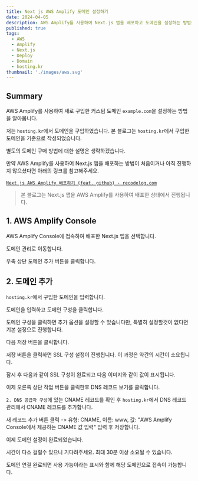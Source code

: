 ```yaml
---
title: Next js AWS Amplify 도메인 설정하기
date: 2024-04-05
description: AWS Amplify를 사용하여 Next.js 앱을 배포하고 도메인을 설정하는 방법을 알아봅니다.
published: true
tags:
  - AWS
  - Amplify
  - Next.js
  - Deploy
  - Domain
  - hosting.kr
thumbnail: './images/aws.svg'
---
```


## Summary

AWS Amplify를 사용하여 새로 구입한 커스텀 도메인 `example.com`을 설정하는 방법을 알아봅니다.

저는 `hosting.kr`에서 도메인을 구입하였습니다. 본 블로그는 `hosting.kr`에서 구입한 도메인을 기준으로 작성되었습니다.

별도의 도메인 구매 방법에 대한 설명은 생략하겠습니다.

만약 AWS Amplify를 사용하여 Next.js 앱을 배포하는 방법이 처음이거나 아직 진행하지 않으셨다면 아래의 링크를 참고해주세요.

[`Next js AWS Amplify 배포하기 (feat. github) - recodelog.com`](https://recodelog.com/blog/aws/amplify)

> 본 블로그는 Next.js 앱을 AWS Amplify를 사용하여 배포한 상태에서 진행됩니다.

## 1. AWS Amplify Console

AWS Amplify Console에 접속하여 배포한 Next.js 앱을 선택합니다.

도메인 관리로 이동합니다.

우측 상단 도메인 추가 버튼을 클릭합니다.

<MDXImage src="./images/domain1.png" title="도메인 관리 - 도메인 추가화면" />

## 2. 도메인 추가

`hosting.kr`에서 구입한 도메인을 입력합니다.

도메인을 입력하고 도메인 구성을 클릭합니다.

도메인 구성을 클릭하면 추가 옵션을 설정할 수 있습니다만, 특별히 설정할것이 없다면 기본 설정으로 진행합니다.

다음 저장 버튼을 클릭합니다.

저장 버튼을 클릭하면 SSL 구성 설정이 진행됩니다. 이 과정은 약간의 시간이 소요됩니다.

잠시 후 다음과 같이 SSL 구성이 완료되고 다음 이미지와 같이 값이 표시됩니다.

<MDXImage src="./images/domain-ssl.png" title="도메인 관리 - SSL 구성" />

이제 오른쪽 상단 작업 버튼을 클릭한후 DNS 레코드 보기를 클릭합니다.

`2. DNS 공급자 구성`에 있는 CNAME 레코드를 확인 후 `hosting.kr`에서 DNS 레코드 관리에서 CNAME 레코드를 추가합니다.

새 레코드 추가 버튼 클릭 -> 유형: CNAME, 이름: www, 값: "AWS Amplify Console에서 제공하는 CNAME 값 입력" 입력 후 저장합니다.

이제 도메인 설정이 완료되었습니다.

시간이 다소 걸릴수 있으니 기다려주세요. 최대 30분 이상 소요될 수 있습니다.

도메인 연결 완료되면 사용 가능이라는 표시와 함께 해당 도메인으로 접속이 가능합니다.
